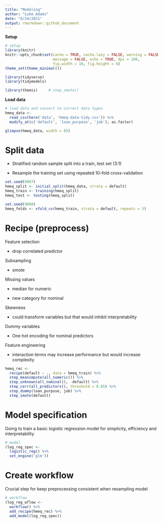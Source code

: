 ```yaml
---
title: "Modeling"
author: "Luke Adams"
date: "6/24/2021"
output: rmarkdown::github_document
---
```


**Setup**

```r
# setup
library(knitr)
knitr::opts_chunk$set(cache = TRUE, cache.lazy = FALSE, warning = FALSE,
                      message = FALSE, echo = TRUE, dpi = 180, 
                      fig.width = 10, fig.height = 6)
theme_set(theme_minimal())

library(tidyverse)
library(tidymodels)

library(themis)     # step_smote()
```

**Load data**

```r
# load data and convert to correct data types
hmeq_data <- 
  read_csv(here('data', 'hmeq-data-tidy.csv')) %>% 
  modify_at(c('default', 'loan_purpose', 'job'), as.factor)

glimpse(hmeq_data, width = 85)
```

# Split data

-   Stratified random sample split into a train, test set (3:1)

-   Resample the training set using repeated 10-fold cross-validation

```r
set.seed(9007)
hmeq_split <- initial_split(hmeq_data, strata = default)
hmeq_train <- training(hmeq_split)
hmeq_test <- testing(hmeq_split)

set.seed(9008)
hmeq_folds <- vfold_cv(hmeq_train, strata = default, repeats = 5)
```

# Recipe (preprocess)

Feature selection

-   drop correlated predictor

Subsampling

-   smote

Missing values

-   median for numeric

-   new category for nominal

Skewness

-   could transform variables but that would inhibit interpretability

Dummy variables

-   One hot encoding for nominal predictors

Feature engineering

-   interaction terms may increase performance but would increase complexity

```r
hmeq_rec <- 
  recipe(default ~ ., data = hmeq_train) %>% 
  step_meanimpute(all_numeric()) %>%
  step_unknown(all_nominal(), -default) %>%
  step_corr(all_predictors(), threshold = 0.85) %>% 
  step_dummy(loan_purpose, job) %>% 
  step_smote(default)
```

# Model specification

Going to train a basic logistic regression model for simplicity, efficiency and interpretability

```r
# model
(log_reg_spec <-
  logistic_reg() %>% 
  set_engine('glm'))
```

# Create workflow

Crucial step for keep preprocessing consistent when resampling model

```r
# workflow
(log_reg_wflow <- 
  workflow() %>% 
  add_recipe(hmeq_rec) %>% 
  add_model(log_reg_spec))
```
